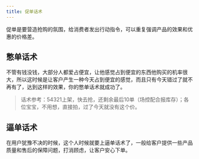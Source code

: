```yaml
---
title: 促单话术
---
```


促单是要营造抢购的氛围，给消费者发出行动指令，可以重复强调产品的效果和优惠的价格差。

## 憋单话术

不管有钱没钱，大部分人都爱占便宜，让他感觉占到便宜的东西他购买的机率很大，所以这时候是让客户产生一种今天占到便宜的感觉，而且只有今天错过了就不再有了，达到这样的效果，你的憋单话术就成功了。

> 话术参考：54321上架，快去抢，还剩余最后10单（场控配合报库存）；各位宝宝，不用想，直接拍，过了今天就没有这个价。

## 逼单话术

在用户犹豫不决的时候，这个人时候就要上逼单话术了，一般给客户提供一些产品质量和售后的保障问题，打消顾虑，让客户安心下单。
